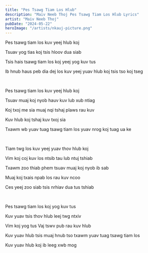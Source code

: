 ```yaml
---
title: "Pes Tsawg Tiam Los Hlub"
description: "Maiv Neeb Thoj Pes Tsawg Tiam Los Hlub Lyrics"
artist: "Maiv Neeb Thoj"
pubDate: "2024-05-22"
heroImage: "/artists/nkauj-picture.png"
---
```


Pes tsawg tiam los kuv yeej hlub koj

Tsuav yog tias koj tsis hloov dua siab

Tsis hais tsawg tiam los koj yeej yog kuv tus

Ib hnub haus peb dia dej los kuv yeej yuav hlub koj tsis tso koj tseg

<br />

Pes tsawg tiam los kuv yeej hlub koj

Tsuav muaj koj nyob hauv kuv lub xub ntiag

Koj txoj me sia muaj nqi tshaj plaws rau kuv

Kuv hlub koj tshaj kuv txoj sia

Txawm wb yuav tuag tsawg tiam los yuav nrog koj tuag ua ke

<br />

Tiam twg los kuv yeej yuav thov hlub koj

Vim koj coj kuv los ntsib tau lub ntuj tshiab

Txawm zoo thiab phem tsuav muaj koj nyob ib sab

Muaj koj txais npab los rau kuv ncoo

Ces yeej zoo siab tsis nrhiav dua tus tshiab

<br />

Pes tsawg tiam los koj yog kuv tus

Kuv yuav tsis thov hlub leej twg ntxiv

Vim koj yog tus Vaj tswv pub rau kuv hlub

Kuv yuav hlub tsis muaj hnub tso txawm yuav tuag tsawg tiam los

Kuv yuav hlub koj ib leeg xwb mog
